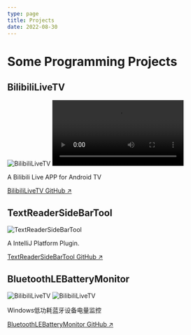 ```yaml
---
type: page
title: Projects
date: 2022-08-30
---
```



# Some Programming Projects

## BilibiliLiveTV

<Image
  src="https://pic1.zhimg.com/v2-ea323557631fe90ab873daa7814bbff5.png"
  alt="BilibiliLiveTV"
  width={1125}
  height={677}
  priority
  className="next-image"
/>
<video controls>
  <source src="https://github.com/MUedsa/BilibiliLiveTV/raw/master/screenshot/record.webm" type="video/webm"/>
</video>

A Bilibili Live APP for Android TV

[BilibiliLiveTV GitHub ↗ ](https://github.com/MUedsa/BilibiliLiveTV)

## TextReaderSideBarTool

<Image
  src="https://github.com/MUedsa/TextReaderSiderTool/blob/master/record.webp?raw=true"
  alt="TextReaderSideBarTool"
  width={1905}
  height={1006}
  priority
  className="next-image"
/>

A IntelliJ Platform Plugin.

[TextReaderSideBarTool GitHub ↗ ](https://github.com/MUedsa/TextReaderSiderTool)


## BluetoothLEBatteryMonitor

<Image
  src="https://raw.githubusercontent.com/MUedsa/BluetoothLEBatteryMonitor/v2.0/screenshot1.png"
  alt="BilibiliLiveTV"
  width={190}
  height={80}
  priority
  className="next-image"
/>
<Image
  src="https://raw.githubusercontent.com/MUedsa/BluetoothLEBatteryMonitor/v2.0/screenshot2.png"
  alt="BilibiliLiveTV"
  width={400}
  height={200}
  priority
  className="next-image"
/>

Windows低功耗蓝牙设备电量监控

[BluetoothLEBatteryMonitor GitHub ↗ ](https://github.com/MUedsa/BluetoothLEBatteryMonitor)
